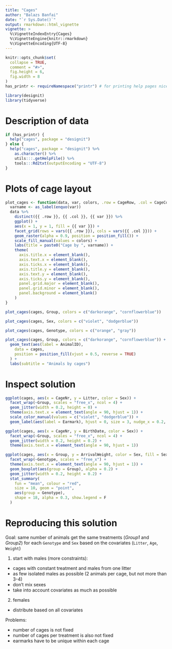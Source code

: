 ```yaml
---
title: "Cages"
author: "Balazs Banfai"
date: "`r Sys.Date()`"
output: rmarkdown::html_vignette
vignette: >
  %\VignetteIndexEntry{Cages}
  %\VignetteEngine{knitr::rmarkdown}
  %\VignetteEncoding{UTF-8}
---
```


```r
knitr::opts_chunk$set(
  collapse = TRUE,
  comment = "#>",
  fig.height = 6,
  fig.width = 8
)
has_printr <- requireNamespace("printr") # for printing help pages nicely

library(designit)
library(tidyverse)
```

# Description of data

```r
if (has_printr) {
  help("cages", package = "designit")
} else {
  help("cages", package = "designit") %>%
    as.character() %>%
    utils:::.getHelpFile() %>%
    tools:::Rd2txt(outputEncoding = "UTF-8")
}
```

# Plots of cage layout

```r
plot_cages <- function(data, var, colors, .row = CageRow, .col = CageCol) {
  varname <- as_label(enquo(var))
  data %>%
    distinct({{ .row }}, {{ .col }}, {{ var }}) %>%
    ggplot() +
    aes(x = 1, y = 1, fill = {{ var }}) +
    facet_grid(rows = vars({{ .row }}), cols = vars({{ .col }})) +
    geom_raster(alpha = 0.9, position = position_fill()) +
    scale_fill_manual(values = colors) +
    labs(title = paste0("Cage by ", varname)) +
    theme(
      axis.title.x = element_blank(),
      axis.text.x = element_blank(),
      axis.ticks.x = element_blank(),
      axis.title.y = element_blank(),
      axis.text.y = element_blank(),
      axis.ticks.y = element_blank(),
      panel.grid.major = element_blank(),
      panel.grid.minor = element_blank(),
      panel.background = element_blank()
    )
}
```

```r
plot_cages(cages, Group, colors = c("darkorange", "cornflowerblue"))
```

```r
plot_cages(cages, Sex, colors = c("violet", "dodgerblue"))
```

```r
plot_cages(cages, Genotype, colors = c("orange", "gray"))
```

```r
plot_cages(cages, Group, colors = c("darkorange", "cornflowerblue")) +
  geom_text(aes(label = AnimalID),
    data = cages,
    position = position_fill(vjust = 0.5, reverse = TRUE)
  ) +
  labs(subtitle = "Animals by cages")
```

# Inspect solution

```r
ggplot(cages, aes(x = CageNr, y = Litter, color = Sex)) +
  facet_wrap(~Group, scales = "free_x", ncol = 4) +
  geom_jitter(width = 0.2, height = 0) +
  theme(axis.text.x = element_text(angle = 90, hjust = 1)) +
  scale_color_manual(values = c("violet", "dodgerblue")) +
  geom_label(aes(label = Earmark), hjust = 0, size = 3, nudge_x = 0.2, nudge_y = 0.2)
```

```r
ggplot(cages, aes(x = CageNr, y = BirthDate, color = Sex)) +
  facet_wrap(~Group, scales = "free_x", ncol = 4) +
  geom_jitter(width = 0.2, height = 0.2) +
  theme(axis.text.x = element_text(angle = 90, hjust = 1))
```

```r
ggplot(cages, aes(x = Group, y = ArrivalWeight, color = Sex, fill = Sex)) +
  facet_wrap(~Genotype, scales = "free_x") +
  theme(axis.text.x = element_text(angle = 90, hjust = 1)) +
  geom_boxplot(aes(group = Group), alpha = 0.2) +
  geom_jitter(width = 0.2, height = 0.2) +
  stat_summary(
    fun = "mean", colour = "red",
    size = 10, geom = "point",
    aes(group = Genotype),
    shape = 18, alpha = 0.3, show.legend = F
  )
```

# Reproducing this solution

Goal: same number of animals get the same treatments (_Group1_ and _Group2_) for each `Genotype` and `Sex` based on the covariates (`Litter`, `Age`, `Weight`)

1) start with males (more constraints):
  * cages with constant treatment and males from one litter
  * as few isolated males as possible
    (2 animals per cage, but not more than 3-4)
  * don't mix sexes
  * take into account covariates as much as possible
2) females
  * distribute based on all covariates
  
Problems:
 
  * number of cages is not fixed
  * number of cages per treatment is also not fixed
  * earmarks have to be unique within each cage
  
